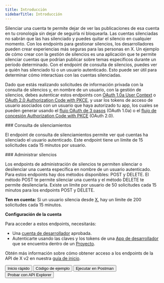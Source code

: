 ```yaml
---
title: Introducción
sidebarTitle: Introducción
---
```



Silenciar una cuenta te permite dejar de ver las publicaciones de esa cuenta en tu cronología sin dejar de seguirla ni bloquearla. Las cuentas silenciadas no sabrán que las has silenciado y puedes quitar el silencio en cualquier momento. Con los endpoints para gestionar silencios, los desarrolladores pueden crear experiencias más seguras para las personas en X. Un ejemplo de cómo crear con la gestión de silencios es una aplicación que te permite silenciar cuentas que podrían publicar sobre temas específicos durante un período determinado. Con el endpoint de consulta de silencios, puedes ver a quién has silenciado tú o un usuario autenticado. Esto puede ser útil para determinar cómo interactúas con las cuentas silenciadas.

Dado que estás realizando solicitudes de información privada con la consulta de silencios y, en nombre de un usuario, con la gestión de silencios, debes autenticar estos endpoints con [OAuth 1.0a User Context](/es/resources/fundamentals/authentication) o [OAuth 2.0 Authorization Code with PKCE](es/resources/fundamentals/authentication#oauth-2-0-authorization-code-flow-with-pkce-2), y usar los tokens de acceso de usuario asociados con un usuario que haya autorizado tu app, los cuales se pueden generar usando el [flujo OAuth de 3 pasos](/es/resources/fundamentals/authentication#obtaining-access-tokens-using-3-legged-oauth-flow) (OAuth 1.0a) o el [flujo de concesión Authorization Code with PKCE](/es/resources/fundamentals/authentication#how-to-connect-to-endpoints-using-oauth-2-0-authorization-code-flow-with-pkce) (OAuth 2.0).

<div id="mutes-lookup">
  ### Consulta de silenciamientos
</div>

El endpoint de consulta de silenciamientos permite ver qué cuentas ha silenciado el usuario autenticado. Este endpoint tiene un límite de 15 solicitudes cada 15 minutos por usuario.

<div id="manage-mutes">
  ### Administrar silencios
</div>

Los endpoints de administración de silencios te permiten silenciar o desilenciar una cuenta específica en nombre de un usuario autenticado. Para estos endpoints hay dos métodos disponibles: POST y DELETE. El método POST te permite silenciar una cuenta y el método DELETE te permite desilenciarla. Existe un límite por usuario de 50 solicitudes cada 15 minutos para los endpoints POST y DELETE.

**Ten en cuenta:** Si un usuario silencia desde [X](https://x.com/), hay un límite de 200 solicitudes cada 15 minutos.

**Configuración de la cuenta**

Para acceder a estos endpoints, necesitarás:

- Una [cuenta de desarrollador](https://developer.x.com/en/portal/petition/essential/basic-info) aprobada.
- Autenticarte usando las claves y los tokens de una [App de desarrollador](/es/resources/fundamentals/developer-apps) que se encuentra dentro de un [Proyecto](/es/resources/fundamentals/projects).

Obtén más información sobre cómo obtener acceso a los endpoints de la API de X v2 en nuestra [guía de inicio](/es/x-api/getting-started/getting-access).

<div className="flex space-x-2">
  <Button href="/es/x-api/users/mutes/quickstart/manage-mutes-quickstart">
    Inicio rápido
  </Button>

  <Button href="https://github.com/xdevplatform/Twitter-API-v2-sample-code">
    Código de ejemplo
  </Button>

  <Button href="https://app.getpostman.com/run-collection/9956214-784efcda-ed4c-4491-a4c0-a26470a67400">
    Ejecutar en Postman
  </Button>

  <Button href="https://developer.x.com/apitools/api?endpoint=/2/users/%7Bid%7D/muting&method=get">
    Probar con API Explorer
  </Button>
</div>